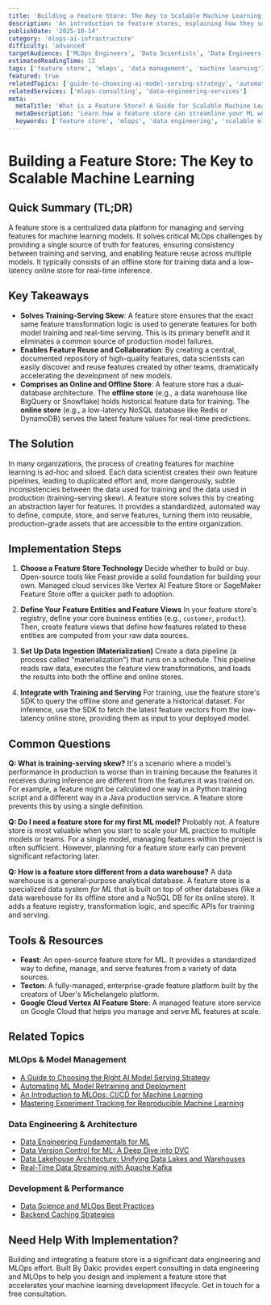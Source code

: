 ```yaml
---
title: 'Building a Feature Store: The Key to Scalable Machine Learning'
description: 'An introduction to feature stores, explaining how they solve challenges with feature management by providing a centralized repository for creating, storing, and serving ML features.'
publishDate: '2025-10-14'
category: 'mlops-ai-infrastructure'
difficulty: 'advanced'
targetAudience: ['MLOps Engineers', 'Data Scientists', 'Data Engineers']
estimatedReadingTime: 12
tags: ['feature store', 'mlops', 'data management', 'machine learning']
featured: true
relatedTopics: ['guide-to-choosing-ai-model-serving-strategy', 'automating-ml-model-retraining-and-deployment', 'data-engineering-fundamentals-for-ml', 'data-version-control-for-ml-deep-dive-into-dvc', 'introduction-to-mlops-cicd-for-machine-learning', 'data-lakehouse-architecture-unifying-data-lakes-warehouses', 'real-time-data-streaming-with-apache-kafka', 'mastering-experiment-tracking-for-reproducible-ml', 'data-science-and-ml-ops-best-practices', 'backend-caching-strategies']
relatedServices: ['mlops-consulting', 'data-engineering-services']
meta:
  metaTitle: 'What is a Feature Store? A Guide for Scalable Machine Learning'
  metaDescription: 'Learn how a feature store can streamline your ML workflows. This guide covers the architecture of a feature store and how it solves the training-serving skew problem.'
  keywords: ['feature store', 'mlops', 'data engineering', 'scalable ml', 'feast']
---
```


# Building a Feature Store: The Key to Scalable Machine Learning

## Quick Summary (TL;DR)

A feature store is a centralized data platform for managing and serving features for machine learning models. It solves critical MLOps challenges by providing a single source of truth for features, ensuring consistency between training and serving, and enabling feature reuse across multiple models. It typically consists of an offline store for training data and a low-latency online store for real-time inference.

## Key Takeaways

- **Solves Training-Serving Skew**: A feature store ensures that the exact same feature transformation logic is used to generate features for both model training and real-time serving. This is its primary benefit and it eliminates a common source of production model failures.
- **Enables Feature Reuse and Collaboration**: By creating a central, documented repository of high-quality features, data scientists can easily discover and reuse features created by other teams, dramatically accelerating the development of new models.
- **Comprises an Online and Offline Store**: A feature store has a dual-database architecture. The **offline store** (e.g., a data warehouse like BigQuery or Snowflake) holds historical feature data for training. The **online store** (e.g., a low-latency NoSQL database like Redis or DynamoDB) serves the latest feature values for real-time predictions.

## The Solution

In many organizations, the process of creating features for machine learning is ad-hoc and siloed. Each data scientist creates their own feature pipelines, leading to duplicated effort and, more dangerously, subtle inconsistencies between the data used for training and the data used in production (training-serving skew). A feature store solves this by creating an abstraction layer for features. It provides a standardized, automated way to define, compute, store, and serve features, turning them into reusable, production-grade assets that are accessible to the entire organization.

## Implementation Steps

1.  **Choose a Feature Store Technology**
    Decide whether to build or buy. Open-source tools like Feast provide a solid foundation for building your own. Managed cloud services like Vertex AI Feature Store or SageMaker Feature Store offer a quicker path to adoption.

2.  **Define Your Feature Entities and Feature Views**
    In your feature store's registry, define your core business entities (e.g., `customer`, `product`). Then, create feature views that define how features related to these entities are computed from your raw data sources.

3.  **Set Up Data Ingestion (Materialization)**
    Create a data pipeline (a process called "materialization") that runs on a schedule. This pipeline reads raw data, executes the feature view transformations, and loads the results into both the offline and online stores.

4.  **Integrate with Training and Serving**
    For training, use the feature store's SDK to query the offline store and generate a historical dataset. For inference, use the SDK to fetch the latest feature vectors from the low-latency online store, providing them as input to your deployed model.

## Common Questions

**Q: What is training-serving skew?**
It's a scenario where a model's performance in production is worse than in training because the features it receives during inference are different from the features it was trained on. For example, a feature might be calculated one way in a Python training script and a different way in a Java production service. A feature store prevents this by using a single definition.

**Q: Do I need a feature store for my first ML model?**
Probably not. A feature store is most valuable when you start to scale your ML practice to multiple models or teams. For a single model, managing features within the project is often sufficient. However, planning for a feature store early can prevent significant refactoring later.

**Q: How is a feature store different from a data warehouse?**
A data warehouse is a general-purpose analytical database. A feature store is a specialized data system _for ML_ that is built on top of other databases (like a data warehouse for its offline store and a NoSQL DB for its online store). It adds a feature registry, transformation logic, and specific APIs for training and serving.

## Tools & Resources

- **Feast**: An open-source feature store for ML. It provides a standardized way to define, manage, and serve features from a variety of data sources.
- **Tecton**: A fully-managed, enterprise-grade feature platform built by the creators of Uber's Michelangelo platform.
- **Google Cloud Vertex AI Feature Store**: A managed feature store service on Google Cloud that helps you manage and serve ML features at scale.

## Related Topics

### MLOps & Model Management
- [A Guide to Choosing the Right AI Model Serving Strategy](/category/mlops-ai-infrastructure/guide-to-choosing-ai-model-serving-strategy)
- [Automating ML Model Retraining and Deployment](/category/mlops-ai-infrastructure/automating-ml-model-retraining-and-deployment)
- [An Introduction to MLOps: CI/CD for Machine Learning](/category/mlops-ai-infrastructure/introduction-to-mlops-cicd-for-machine-learning)
- [Mastering Experiment Tracking for Reproducible Machine Learning](/category/mlops-ai-infrastructure/mastering-experiment-tracking-for-reproducible-ml)

### Data Engineering & Architecture
- [Data Engineering Fundamentals for ML](/category/data-engineering/data-engineering-fundamentals-for-ml)
- [Data Version Control for ML: A Deep Dive into DVC](/category/mlops-ai-infrastructure/data-version-control-for-ml-deep-dive-into-dvc)
- [Data Lakehouse Architecture: Unifying Data Lakes and Warehouses](/category/data-engineering/data-lakehouse-architecture-unifying-data-lakes-warehouses)
- [Real-Time Data Streaming with Apache Kafka](/category/data-engineering/real-time-data-streaming-with-apache-kafka)

### Development & Performance
- [Data Science and MLOps Best Practices](/category/machine-learning/data-science-and-ml-ops-best-practices)
- [Backend Caching Strategies](/category/backend-development/backend-caching-strategies)

## Need Help With Implementation?

Building and integrating a feature store is a significant data engineering and MLOps effort. Built By Dakic provides expert consulting in data engineering and MLOps to help you design and implement a feature store that accelerates your machine learning development lifecycle. Get in touch for a free consultation.
